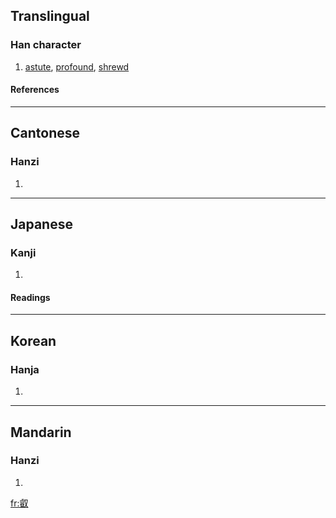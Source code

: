{{see|睿}}

==Translingual==
===Han character===
{{Han char|rn=29|rad=又|as=14|sn=16|four=2764<sub>0</sub>|canj=卜山水 (YUE)}}
# [[astute]], [[profound]], [[shrewd]]
====References====
{{Han ref|kx=0167.040|dkj=03214|dj=0379.030|hdz=10402.020|uh=53E1|ud=21473|bh=E8FB|bd=59643}}
----
==Cantonese==
===Hanzi===
{{yue-hanzi|jyut=|y=yeui6}}
# {{defn|Cantonese}}
----
==Japanese==
===Kanji===
{{ja-kanji|grade=|rs=又14}}
# {{defn|Japanese}} 
====Readings====
{{ja-readings|on=[[えい]] (ei)|kun=[[あきらか]] (akiraka)}}
----
==Korean==
===Hanja===
{{ko-hanja|hangeul=예|rv=ye|mr=ye}}
# {{defn|Korean}}
----
==Mandarin==
===Hanzi===
{{cmn-hanzi|pin=[[ruì]] ([[rui4]])|wg=jui<sup>4</sup>}}
# {{defn|Mandarin}}

[[fr:叡]]